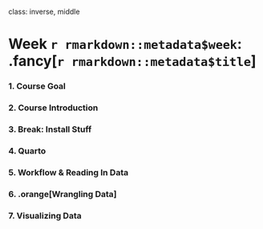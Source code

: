 
class: inverse, middle

# Week `r rmarkdown::metadata$week`: .fancy[`r rmarkdown::metadata$title`]

### 1. Course Goal
### 2. Course Introduction
### 3. Break: Install Stuff
### 4. Quarto
### 5. Workflow & Reading In Data
### 6. .orange[Wrangling Data]
### 7. Visualizing Data
